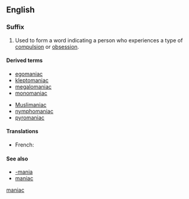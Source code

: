 ==English==

===Suffix===
{{head|en|suffixes}}

# Used to form a word indicating a person who experiences a type of [[compulsion]] or [[obsession]].

====Derived terms====
{{der-top}}
* [[egomaniac]]
* [[kleptomaniac]]
* [[megalomaniac]]
* [[monomaniac]]
{{der-mid}}
* [[Muslimaniac]]
* [[nymphomaniac]]
* [[pyromaniac]]
{{der-bottom}}

====Translations====
{{trans-top|indicating a person who experiences compulsion}}
* French: {{t+|fr|-mane}}
{{trans-mid}}
{{trans-bottom}}

====See also====
* [[-mania]]
* [[maniac]]

[[Category:English suffixes|maniac]]